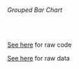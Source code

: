 
###### Grouped Bar Chart

<br />

[See here](https://observablehq.com/@d3/grouped-bar-chart) for raw code

[See here](https://gist.githubusercontent.com/mbostock/3887051/raw/805adad40306cedf1a513c252ddd95e7c981885a/data.csv) for raw data

<br />

<GroupedBarChart />
